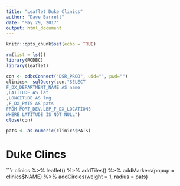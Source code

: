 ---
title: "Leaflet Duke Clinics"
author: "Dave Barrett"
date: "May 29, 2017"
output: html_document
---

```{r setup, include=FALSE}
knitr::opts_chunk$set(echo = TRUE)
```


```{r echo=FALSE, message=FALSE,include=FALSE}
rm(list = ls())
library(RODBC)
library(leaflet)
```


```{r  message=FALSE,echo=FALSE}
con <- odbcConnect("DSR_PROD", uid="", pwd="")
clinics<- sqlQuery(con,"SELECT
F_DX_DEPARTMENT_NAME AS name
,LATITUDE AS lat
,LONGITUDE AS lng
,F_DX_PATS AS pats
FROM PORT_DEV.LBP_F_DX_LOCATIONS
WHERE LATITUDE IS NOT NULL")
close(con)

pats <- as.numeric(clinics$PATS)
```

# Duke Clincs 
```{r, eval=TRUE,echo=FALSE,message=FALSE}
clinics %>% 
  leaflet() %>%
  addTiles() %>%
  addMarkers(popup = clinics$NAME) %>%
  addCircles(weight = 1, radius = pats)

